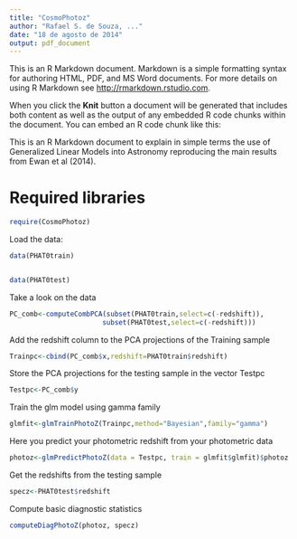 ```yaml
---
title: "CosmoPhotoz"
author: "Rafael S. de Souza, ..."
date: "18 de agosto de 2014"
output: pdf_document
---
```


This is an R Markdown document. Markdown is a simple formatting syntax for authoring HTML, PDF, and MS Word documents. For more details on using R Markdown see <http://rmarkdown.rstudio.com>.

When you click the **Knit** button a document will be generated that includes both content as well as the output of any embedded R code chunks within the document. You can embed an R code chunk like this:



This is an R Markdown document to explain in simple terms the use of Generalized Linear Models into Astronomy reproducing the main results from Ewan et al (2014).


# Required libraries
```r
require(CosmoPhotoz)
```

Load the data:

```r
data(PHAT0train)


data(PHAT0test)
```

Take a look on the data 





```r
PC_comb<-computeCombPCA(subset(PHAT0train,select=c(-redshift)),
                       subset(PHAT0test,select=c(-redshift)))
```

Add the redshift column to the PCA projections of the  Training sample

```r
Trainpc<-cbind(PC_comb$x,redshift=PHAT0train$redshift)

```


Store the PCA projections for the testing sample in the vector Testpc

```r
Testpc<-PC_comb$y
```


Train  the glm model using gamma family

```r
glmfit<-glmTrainPhotoZ(Trainpc,method="Bayesian",family="gamma")
```



 Here you predict your photometric redshift from your photometric data
 
```r
photoz<-glmPredictPhotoZ(data = Testpc, train = glmfit$glmfit)$photoz
```

Get the redshifts from the testing sample

```r
specz<-PHAT0test$redshift
```


Compute basic diagnostic statistics

```r
computeDiagPhotoZ(photoz, specz)
```